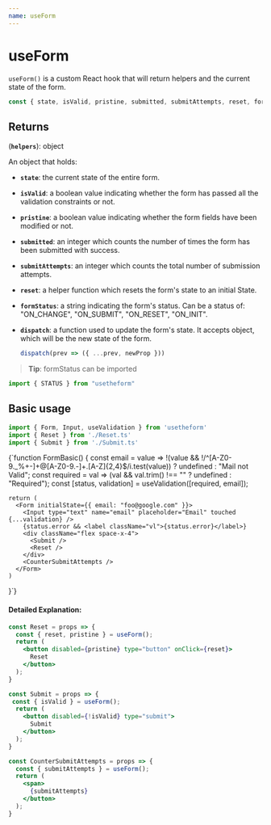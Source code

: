 ---
name: useForm
---


# useForm
`useForm()` is a custom React hook that will return helpers and the current state of the form.

```js
const { state, isValid, pristine, submitted, submitAttempts, reset, formStatus, dispatch } = useForm()
```

## Returns

(**`helpers`**): object

An object that holds:
  - **`state`**: the current state of the entire form.
  - **`isValid`**: a boolean value indicating whether the form has passed all the validation constraints or not.
  - **`pristine`**: a boolean value indicating whether the form fields have been modified or not.
  - **`submitted`**: an integer which counts the number of times the form has been submitted with success.
  - **`submitAttempts`**: an integer which counts the total number of submission attempts.
  - **`reset`**: a helper function which resets the form's state to an initial State.
  - **`formStatus`**: a string indicating the form's status. Can be a status of: "ON_CHANGE", "ON_SUBMIT", "ON_RESET", "ON_INIT".
  - **`dispatch`**: a function used to update the form's state. It accepts object, which will be the new state of the form.

    ```javascript
    dispatch(prev => ({ ...prev, newProp }))
    ```

> **Tip**: formStatus can be imported
  ```javascript
  import { STATUS } from "usetheform"
  ```

## Basic usage

```javascript
import { Form, Input, useValidation } from 'usetheform'
import { Reset } from './Reset.ts'
import { Submit } from './Submit.ts'
```

<Playground>{`function FormBasic() {
    const email = value =>
    !(value && !/^[A-Z0-9._%+-]+@[A-Z0-9.-]+\.[A-Z]{2,4}$/i.test(value))
      ? undefined
      : "Mail not Valid";
    const required = val => (val && val.trim() !== "" ? undefined : "Required");
    const [status, validation] = useValidation([required, email]);

    return (
      <Form initialState={{ email: "foo@google.com" }}>
        <Input type="text" name="email" placeholder="Email" touched {...validation} />
        {status.error && <label className="vl">{status.error}</label>}
        <div className="flex space-x-4">
          <Submit />
          <Reset />
        </div>
        <CounterSubmitAttempts />
      </Form>
    )
  }`}
</Playground>

#### Detailed Explanation:

```jsx title="Reset.ts"
const Reset = props => {
  const { reset, pristine } = useForm();
  return (
    <button disabled={pristine} type="button" onClick={reset}>
      Reset
    </button>
  );
}
```

```jsx title="Submit.ts"
const Submit = props => {
 const { isValid } = useForm();
  return (
    <button disabled={!isValid} type="submit">
      Submit
    </button>
  );
}
```

```jsx title="CounterSubmitAttempts.ts"
const CounterSubmitAttempts = props => {
  const { submitAttempts } = useForm();
  return (
    <span>
      {submitAttempts}
    </button>
  );
}
```
